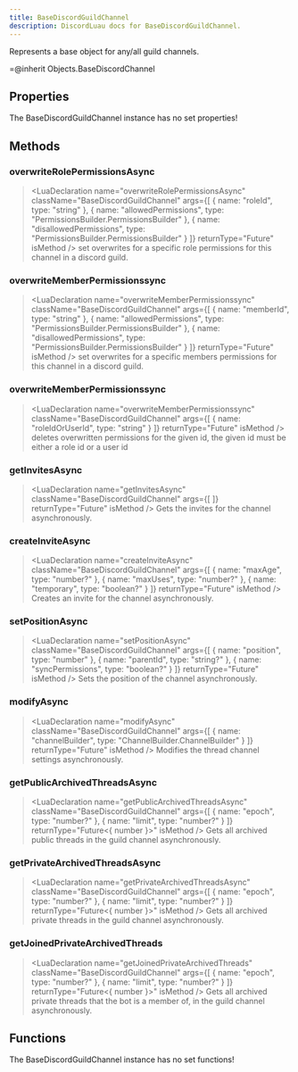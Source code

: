 ```yaml
---
title: BaseDiscordGuildChannel
description: DiscordLuau docs for BaseDiscordGuildChannel.
---
```

[//]: # (This file was automatically compiled through the Generator luau code under this repository)
[//]: # (if you want to edit the documentation of discord-luau, please write changes)
[//]: # (to the discord-luau repository itself, we extract the comments from discord-luau and translate)
[//]: # (them into markdown files that Nextra can interpret!)

[//]: # (----- DOCUMENT IMPORTS ----- )


[//]: # (----- DOCUMENT DESCRIPTION ----- )

Represents a base object for any/all guild channels.

=@inherit Objects.BaseDiscordChannel

[//]: # (----- DOCUMENT PROPERTIES ----- )

## Properties

The BaseDiscordGuildChannel instance has no set properties!

[//]: # (----- DOCUMENT METHODS ----- )

## Methods

### overwriteRolePermissionsAsync

> <LuaDeclaration name="overwriteRolePermissionsAsync" className="BaseDiscordGuildChannel" args={[ { name: "roleId", type: "string" }, { name: "allowedPermissions", type: "PermissionsBuilder.PermissionsBuilder" }, { name: "disallowedPermissions", type: "PermissionsBuilder.PermissionsBuilder" } ]} returnType="Future" isMethod />
set overwrites for a specific role permissions for this channel in a discord guild.
### overwriteMemberPermissionssync

> <LuaDeclaration name="overwriteMemberPermissionssync" className="BaseDiscordGuildChannel" args={[ { name: "memberId", type: "string" }, { name: "allowedPermissions", type: "PermissionsBuilder.PermissionsBuilder" }, { name: "disallowedPermissions", type: "PermissionsBuilder.PermissionsBuilder" } ]} returnType="Future" isMethod />
set overwrites for a specific members permissions for this channel in a discord guild.
### overwriteMemberPermissionssync

> <LuaDeclaration name="overwriteMemberPermissionssync" className="BaseDiscordGuildChannel" args={[ { name: "roleIdOrUserId", type: "string" } ]} returnType="Future" isMethod />
deletes overwritten permissions for the given id, the given id must be either a role id or a user id
### getInvitesAsync

> <LuaDeclaration name="getInvitesAsync" className="BaseDiscordGuildChannel" args={[  ]} returnType="Future" isMethod />
Gets the invites for the channel asynchronously.
### createInviteAsync

> <LuaDeclaration name="createInviteAsync" className="BaseDiscordGuildChannel" args={[ { name: "maxAge", type: "number?" }, { name: "maxUses", type: "number?" }, { name: "temporary", type: "boolean?" } ]} returnType="Future" isMethod />
Creates an invite for the channel asynchronously.
### setPositionAsync

> <LuaDeclaration name="setPositionAsync" className="BaseDiscordGuildChannel" args={[ { name: "position", type: "number" }, { name: "parentId", type: "string?" }, { name: "syncPermissions", type: "boolean?" } ]} returnType="Future" isMethod />
Sets the position of the channel asynchronously.
### modifyAsync

> <LuaDeclaration name="modifyAsync" className="BaseDiscordGuildChannel" args={[ { name: "channelBuilder", type: "ChannelBuilder.ChannelBuilder" } ]} returnType="Future<unknown>" isMethod />
Modifies the thread channel settings asynchronously.
### getPublicArchivedThreadsAsync

> <LuaDeclaration name="getPublicArchivedThreadsAsync" className="BaseDiscordGuildChannel" args={[ { name: "epoch", type: "number?" }, { name: "limit", type: "number?" } ]} returnType="Future<{ number }>" isMethod />
Gets all archived public threads in the guild channel asynchronously.
### getPrivateArchivedThreadsAsync

> <LuaDeclaration name="getPrivateArchivedThreadsAsync" className="BaseDiscordGuildChannel" args={[ { name: "epoch", type: "number?" }, { name: "limit", type: "number?" } ]} returnType="Future<{ number }>" isMethod />
Gets all archived private threads in the guild channel asynchronously.
### getJoinedPrivateArchivedThreads

> <LuaDeclaration name="getJoinedPrivateArchivedThreads" className="BaseDiscordGuildChannel" args={[ { name: "epoch", type: "number?" }, { name: "limit", type: "number?" } ]} returnType="Future<{ number }>" isMethod />
Gets all archived private threads that the bot is a member of, in the guild channel asynchronously.

[//]: # (----- DOCUMENT FUNCTIONS ----- )

## Functions

The BaseDiscordGuildChannel instance has no set functions!

